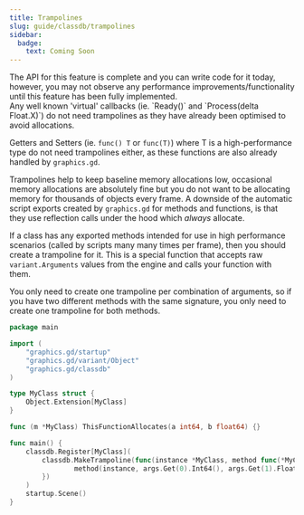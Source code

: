 ```yaml
---
title: Trampolines
slug: guide/classdb/trampolines
sidebar:
  badge:
    text: Coming Soon
---
```


<Aside type="caution">
    The API for this feature is complete and you can write code for it today, however, you may not observe any
    performance improvements/functionality until this feature has been fully implemented.
</Aside>

<Aside>
Any well known 'virtual' callbacks (ie. `Ready()` and `Process(delta Float.X)`) do not need trampolines
as they have already been optimised to avoid allocations.

Getters and Setters (ie. `func() T` or `func(T)`) where T is a high-performance type do not need
trampolines either, as these functions are also already handled by `graphics.gd`.

</Aside>

Trampolines help to keep baseline memory allocations low, occasional memory allocations are absolutely fine but
you do not want to be allocating memory for thousands of objects every frame. A downside of the automatic script exports
created by `graphics.gd` for methods and functions, is that they use reflection calls under the hood which *always* allocate.

If a class has any exported methods intended for use in high performance scenarios (called by scripts many many
times per frame), then you should create a trampoline for it. This is a special function that accepts
raw `variant.Arguments` values from the engine and calls your function with them.

You only need to create one trampoline per combination of arguments, so if you have two different methods with the same signature,
you only need to create one trampoline for both methods.

```go
package main

import (
	"graphics.gd/startup"
	"graphics.gd/variant/Object"
	"graphics.gd/classdb"
)

type MyClass struct {
	Object.Extension[MyClass]
}

func (m *MyClass) ThisFunctionAllocates(a int64, b float64) {}

func main() {
	classdb.Register[MyClass](
		classdb.MakeTrampoline(func(instance *MyClass, method func(*MyClass, int64, float64), args variant.Arguments) {
				method(instance, args.Get(0).Int64(), args.Get(1).Float64())
		})
	)
	startup.Scene()
}
```
